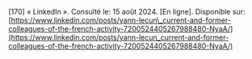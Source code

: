 \[170\]	« LinkedIn ». Consulté le: 15 août 2024\. \[En ligne\]. Disponible sur: [https://www.linkedin.com/posts/yann-lecun\_current-and-former-colleagues-of-the-french-activity-7200524405267988480-NyaA/](https://www.linkedin.com/posts/yann-lecun_current-and-former-colleagues-of-the-french-activity-7200524405267988480-NyaA/)